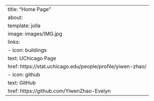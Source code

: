 ---
title: "Home Page"
about:
  template: jolla
  image: images/IMG.jpg
  links:
    - icon: buildings
      text: UChicago Page
      href: https://stat.uchicago.edu/people/profile/yiwen-zhao/
    - icon: github
      text: GitHub
      href: https://github.com/YiwenZhao-Evelyn
---